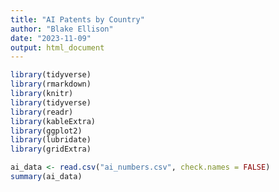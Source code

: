 ```yaml
---
title: "AI Patents by Country"
author: "Blake Ellison"
date: "2023-11-09"
output: html_document
---
```


```r
library(tidyverse)
library(rmarkdown)
library(knitr)
library(tidyverse)
library(readr)
library(kableExtra)
library(ggplot2)
library(lubridate)
library(gridExtra)

```

```r

ai_data <- read.csv("ai_numbers.csv", check.names = FALSE)
summary(ai_data)
```